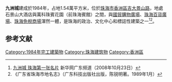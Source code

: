 {{文物保护单位
|名称 = 九洲城
|图片 = Zhuhai Museum.JPG
|说明 = 
|级别 = C
|省名 = 广东省
|市/县名 = 珠海市
|所在 = [[广东省|广东省]][[珠海市|珠海市]][[香洲區|香洲區]][[吉大街道|吉大]][[景山路|景山路]]
|坐标 =<!-- 请使用{{Coord}}模板 -->
|分类 = 近现代重要史迹及代表性建筑
|时代 = 1984年
|编号 = 第3批第7号
|登录 = 2011年5月13日
}}
'''九洲城'''建成於1984年，占地1.54萬平方米，位於[[珠海市|珠海市]][[香洲區|香洲區]][[吉大街道|吉大]][[景山路|景山路]]，地處石景山大酒店與萬科珠賓花園（前珠海賓館）之間，與[[國貿購物廣場|國貿購物廣場]]、[[珠海百貨廣場|珠海百貨廣場]]、[[珠海免稅商場|珠海免稅商場]]渾然一體，是珠海的政治、文化中心和標誌性建築之一<ref>[http://www.gd.xinhuanet.com/newscenter/ztbd/2008-10/23/content_14727820.htm 九洲城 珠海第一张名片] {{Wayback|url=http://www.gd.xinhuanet.com/newscenter/ztbd/2008-10/23/content_14727820.htm |date=20141018110349 }}新华网广东频道（2008年10月23日）</ref><ref>《广东省珠海市地名志》（广东科技出版社出版，陈锐明著。1989年1月）</ref>。

==参考文献==
{{reflist}}

[[Category:1984年完工建築物|Category:1984年完工建築物]]
[[Category:珠海建筑物|Category:珠海建筑物]]
[[Category:香洲區|Category:香洲區]]
{{Zhuhai-stub}}